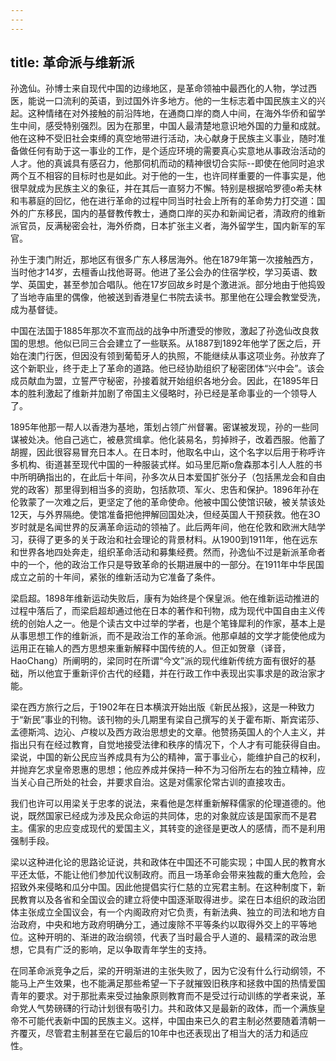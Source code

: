 ```yaml
---
---
---
```

title: 革命派与维新派
---



孙逸仙。孙博士来自现代中国的边缘地区，是革命领袖中最西化的人物，学过西医，能说一口流利的英语，到过国外许多地方。他的一生标志着中国民族主义的兴起。这种情绪在对外接触的前沿阵地，在通商口岸的商人中间，在海外华侨和留学生中间，感受特别强烈。因为在那里，中国人最清楚地意识地外国的力量和成就。他在这种不受旧社会束缚的真空地带进行活动，决心献身于民族主义事业，随时准备做任何有助于这一事业的工作，是个适应环境的需要真心实意地从事政治活动的人才。他的真诚具有感召力，他那伺机而动的精神很切合实际--即使在他同时追求两个互不相容的目标时也是如此。对于他的一生，也许同样重要的一件事实是，他很早就成为民族主义的象征，并在其后一直努力不懈。特别是根据哈罗德o希夫林和韦慕庭的回忆，他在进行革命的过程中同当时社会上所有的革命势力打交道：国外的广东移民，国内的基督教传教士，通商口岸的买办和新闻记者，清政府的维新派官员，反满秘密会社，海外侨商，日本扩张主义者，海外留学生，国内新军的军官。

孙生于澳门附近，那地区有很多广东人移居海外。他在1879年第一次接触西方，当时他才14岁，去檀香山找他哥哥。他进了圣公会办的住宿学校，学习英语、数学、英国史，甚至参加合唱队。他在17岁回故乡时是个激进派。部分地由于他捣毁了当地寺庙里的偶像，他被送到香港皇仁书院去读书。那里他在公理会教堂受洗，成为基督徒。

中国在法国于1885年那次不宣而战的战争中所遭受的惨败，激起了孙逸仙改良救国的思想。他似已同三合会建立了一些联系。从1887到1892年他学了医之后，开始在澳门行医，但因没有领到葡萄牙人的执照，不能继续从事这项业务。孙放弃了这个新职业，终于走上了革命的道路。他已经协助组织了秘密团体“兴中会”。该会成员献血为盟，立誓严守秘密，孙接着就开始组织各地分会。因此，在1895年日本的胜利激起了维新并加剧了帝国主义侵略时，孙已经是革命事业的一个领导人了。

1895年他那一帮人以香港为基地，策划占领广州督署。密谋被发现，孙的一些同谋被处决。他自己逃亡，被悬赏缉拿。他化装易名，剪掉辫子，改着西服。他蓄了胡握，因此很容易冒充日本人。在日本时，他取名中山，这个名字以后用于称呼许多机构、街道甚至现代中国的一种服装式样。如马里厄斯o詹森那本引人人胜的书中所明确指出的，在此后十年间，孙多次从日本爱国扩张分子（包括黑龙会和自由党的政客）那里得到相当多的资助，包括款项、军火、忠告和保护。1896年孙在伦敦蒙了一次难之后，更坚定了他的革命使命。他被中国公使馆识破，被关禁该处12天，与外界隔绝。使馆准备把他押解回国处决，但经英国人干预获救。他在3O岁时就是名闻世界的反满革命运动的领袖了。此后两年间，他在伦敦和欧洲大陆学习，获得了更多的关于政治和社会理论的背景材料。从1900到1911年，他在远东和世界各地四处奔走，组织革命活动和募集经费。然而，孙逸仙不过是新派革命者中的一个，他的政治工作只是导致革命的长期进展中的一部分。在1911年中华民国成立之前的十年间，紧张的维新活动为它准备了条件。

梁启超。1898年维新运动失败后，康有为始终是个保皇派。他在维新运动推进的过程中落后了，而梁启超却通过他在日本的著作和刊物，成为现代中国自由主义传统的创始人之一。他是个读古文中过举的学者，也是个笔锋犀利的作家，基本上是从事思想工作的维新派，而不是政治工作的革命派。他那卓越的文学才能使他成为运用正在输人的西方思想来重新解释中国传统的人。但正如贺章（译音，HaoChang）所阐明的，梁同时在所谓“今文”派的现代维新传统方面有很好的基础，所以他宜于重新评价古代的经籍，并在行政工作中表现出实事求是的政治家才能。

梁在西方旅行之后，于1902年在日本横滨开始出版《新民丛报》，这是一种致力于“新民”事业的刊物。该刊物的头几期里有梁自己撰写的关于霍布斯、斯宾诺莎、孟德斯鸿、边沁、卢梭以及西方政治思想史的文章。他赞扬英国人的个人主义，并指出只有在经过教育，自觉地接受法律和秩序的情况下，个人才有可能获得自由。梁说，中国的新公民应当养成具有为公的精神，富于事业心，能维护自己的权利，并抛弃乞求皇帝恩惠的思想；他应养成并保持一种不为习俗所左右的独立精神，应当关心自己所处的社会，并要求自治。这是对儒家伦常古训的直接攻击。

我们也许可以用梁关于忠孝的说法，来看他是怎样重新解释儒家的伦理道德的。他说，既然国家已经成为涉及民众命运的共同体，忠的对象就应该是国家而不是君主。儒家的忠应变成现代的爱国主义，其转变的途径是更改人的感情，而不是利用强制手段。

梁以这种进化论的思路论证说，共和政体在中国还不可能实现；中国人民的教育水平还太低，不能让他们参加代议制政府。而且一场革命会带来独裁的重大危险，会招致外来侵略和瓜分中国。因此他提倡实行仁慈的立宪君主制。在这种制度下，新民教育以及各省和全国议会的建立将使中国逐渐取得进步。梁在日本组织的政治团体主张成立全国议会，有一个内阁政府对它负责，有新法典、独立的司法和地方自治政府，中央和地方政府明确分工，通过废除不平等条约以取得外交上的平等地位。这种开明的、渐进的政治纲领，代表了当时最合乎人道的、最精深的政治思想，它具有广泛的影响，足以争取青年学生的支持。

在同革命派竞争之后，梁的开明渐进的主张失败了，因为它没有什么行动纲领，不能马上产生效果，也不能满足那些希望一下子就摧毁旧秩序和拯救中国的热情爱国青年的要求。对于那批素来受过抽象原则教育而不是受过行动训练的学者来说，革命党人气势磅礴的行动计划很有吸引力。共和政体又是最新的政体，而一个满族皇帝不可能代表新中国的民族主义。这样，中国由来已久的君主制必然要随着清朝一齐覆灭，尽管君主制甚至在它最后的10年中也还表现出了相当大的活力和适应性。
